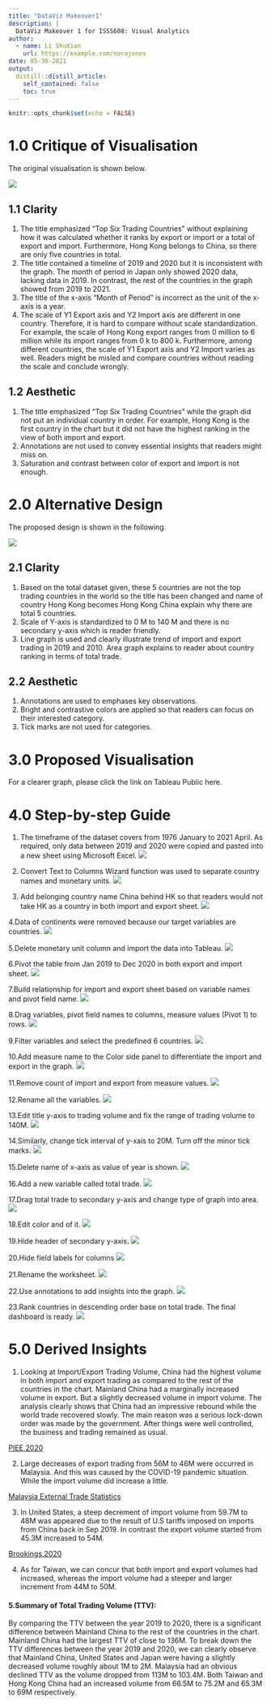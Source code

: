 ```yaml
---
title: "DataViz Makeover1"
description: |
  DataViz Makeover 1 for ISSS608: Visual Analytics
author:
  - name: Li ShuXian
    url: https://example.com/norajones
date: 05-30-2021
output:
  distill::distill_article:
    self_contained: false
    toc: true
---
```



```r
knitr::opts_chunk$set(echo = FALSE)
```
# 1.0 Critique of Visualisation 

The original visualisation is shown below.

![](image/1.JPG)

## 1.1 Clarity 

  1. The title emphasized “Top Six Trading Countries” without explaining how it was calculated whether it ranks by export or import or a total of export and import. Furthermore, Hong Kong belongs to China, so there are only five countries in total.
  2.	The title contained a timeline of 2019 and 2020 but it is inconsistent with the graph. The month of period in Japan only showed 2020 data, lacking data in 2019. In contrast, the rest of the countries in the graph showed from 2019 to 2021. 
  3.	The title of the x-axis “Month of Period” is incorrect as the unit of the x-axis is a year. 
  4.	The scale of Y1 Export axis and Y2 Import axis are different in one country. Therefore, it is hard to compare without scale standardization. For example, the scale of Hong Kong export ranges from 0 million to 6 million while its import ranges from 0 k to 800 k. Furthermore, among different countries, the scale of Y1 Export axis and Y2 Import varies as well. Readers might be misled and compare countries without reading the scale and conclude wrongly.  
  
## 1.2 Aesthetic

  1.	The title emphasized “Top Six Trading Countries” while the graph did not put an individual country in order. For example, Hong Kong is the first country in the chart but it did not have the highest ranking in the view of both import and export.
  2.	Annotations are not used to convey essential insights that readers might miss on. 
  3.	Saturation and contrast between color of export and import is not enough. 

# 2.0 Alternative Design
The proposed design is shown in the following. 

![](image/2.JPG)

## 2.1 Clarity 
  1. Based on the total dataset given, these 5 countries are not the top trading countries in the world so the title has been changed and name of country Hong Kong becomes Hong Kong China explain why there are total 5 countries. 
  2. Scale of Y-axis is standardized to 0 M to 140 M and there is no secondary y-axis which is reader friendly.
  3. Line graph is used and clearly illustrate trend of import and export trading in 2019 and 2010. Area graph explains to reader about country ranking in terms of total trade.
  
## 2.2 Aesthetic
  1. Annotations are used to emphases key observations. 
  2. Bright and contrastive colors are applied so that readers can focus on their interested category.
  3. Tick marks are not used for categories.

# 3.0 Proposed Visualisation
For a clearer graph, please click the link on Tableau Public here. 

# 4.0	Step-by-step Guide

  1. The timeframe of the dataset covers from 1976 January to 2021 April. As required, only data between 2019 and 2020 were copied and pasted into a new sheet using Microsoft Excel. 
![](image/picture2.JPG)

  2. Convert Text to Columns Wizard function was used to separate country names and monetary units. 
![](image/picture3.JPG)

  3. Add belonging country name China behind HK so that readers would not take HK as a country in both import and export sheet.
![](image/picture32.JPG)

  4.Data of continents were removed because our target variables are countries.
![](image/picture4.JPG)

  5.Delete monetary unit column and import the data into Tableau. 
![](image/55.JPG)

  6.Pivot the table from Jan 2019 to Dec 2020 in both export and import sheet.
![](image/66.JPG)  

  7.Build relationship for import and export sheet based on variable names and pivot field name. 
![](image/77.JPG)   

  8.Drag variables, pivot field names to columns, measure values (Pivot 1) to rows.
![](image/10.JPG) 

  9.Filter variables and select the predefined 6 countries. 
![](image/11.png) 

  10.Add measure name to the Color side panel to differentiate the import and export in the graph.
![](image/12.png)  

  11.Remove count of import and export from measure values.
![](image/13.JPG)  

  12.Rename all the variables. 
![](image/14.png) 

  13.Edit title y-axis to trading volume and fix the range of trading volume to 140M. 
![](image/15.JPG)  

  14.Similarly, change tick interval of y-xais to 20M. Turn off the minor tick marks.
![](image/16.JPG)  

  15.Delete name of x-axis as value of year is shown.
![](image/17.png)  

  16.Add a new variable called total trade.
![](image/18.JPG)  

  17.Drag total trade to secondary y-axis and change type of graph into area.
![](image/19.JPG) 

  18.Edit color and of it.
![](image/20.JPG) 

  19.Hide header of secondary y-axis.
![](image/21.png) 

  20.Hide field labels for columns 
![](image/22.JPG) 

  21.Rename the worksheet.
![](image/23.JPG) 

  22.Use annotations to add insights into the graph.
![](image/199.JPG) 

  23.Rank countries in descending order base on total trade. The final dashboard is ready.
![](image/24.JPG) 

# 5.0	Derived Insights 

  1. Looking at Import/Export Trading Volume, China had the highest volume in both import and export trading as compared to the rest of the countries in the chart. Mainland China had a marginally increased volume in export. But a slightly decreased volume in import volume. The analysis clearly shows that China had an impressive rebound while the world trade recovered slowly. The main reason was a serious lock-down order was made by the government. After things were well controlled, the business and trading remained as usual. 

[PIEE,2020](https://www.piie.com/blogs/china-economic-watch/china-goes-strength-strength-global-trade)

  2. Large decreases of export trading from 56M to 46M were occurred in Malaysia. And this was caused by the COVID-19 pandemic situation. While the import volume did increase a little. 

[Malaysia External Trade Statistics](https://www.miti.gov.my/miti/resources/Media%20Release/Media_Statement_-_Malaysia_External_Trade_Statistics.pdf)

  3. In United States, a steep decrement of import volume from 59.7M to 48M was appeared due to the result of U.S tariffs imposed on imports from China back in Sep 2019. In contrast the export volume started from 45.3M increased to 54M. 

[Brookings,2020](https://www.brookings.edu/blog/order-from-chaos/2020/08/07/more-pain-than-gain-how-the-us-china-trade-war-hurt-america/)


  4. As for Taiwan, we can concur that both import and export volumes had increased, whereas the import volume had a steeper and larger increment from 44M to 50M. 
  
#### 5.Summary of Total Trading Volume (TTV):
  By comparing the TTV between the year 2019 to 2020, there is a significant difference between Mainland China to the rest of the countries in the chart. Mainland China had the largest TTV of close to 136M. To break down the TTV differences between the year 2019 and 2020, we can clearly observe that Mainland China, United States and Japan were having a slightly decreased volume roughly about 1M to 2M. Malaysia had an obvious declined TTV as the volume dropped from 113M to 103.4M. Both Taiwan and Hong Kong China had an increased volume from 66.5M to 75.2M and 65.3M to 69M respectively. 



